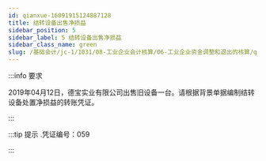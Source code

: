 ---
id: qianxue-16091915124887128
title: 结转设备出售净损益
sidebar_position: 5
sidebar_label: 5 结转设备出售净损益
sidebar_class_name: green
slug: /基础会计/jc-1/1031/08-工业企业会计核算/06-工业企业资金调整和退出的核算/qianxue-1609181235480350407/qianxue-16091915124887128/结转设备出售净损益
---

:::info 要求

2019年04月12日，德宝实业有限公司出售旧设备一台。请根据背景单据编制结转设备处置净损益的转账凭证。

:::

:::tip 提示
  .凭证编号：059 
:::
